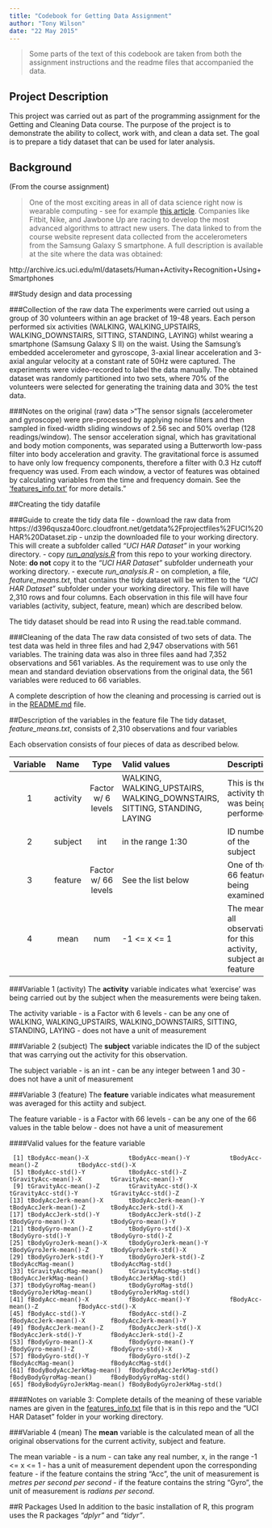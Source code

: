 ```yaml
---
title: "Codebook for Getting Data Assignment"
author: "Tony Wilson"
date: "22 May 2015"
---
```

>Some parts of the text of this codebook are taken from both the assignment instructions and the readme files that accompanied the data.

## Project Description
This project was carried out as part of the programming assignment for the Getting and Cleaning Data course.  The purpose of the project is to demonstrate the ability to collect, work with, and clean a data set. The goal is to prepare a tidy dataset that can be used for later analysis. 


## Background
(From the course assignment)

>One of the most exciting areas in all of data science right now is wearable computing - see for example [this article](http://www.insideactivitytracking.com/data-science-activity-tracking-and-the-battle-for-the-worlds-top-sports-brand/). Companies like Fitbit, Nike, and Jawbone Up are racing to develop the most advanced algorithms to attract new users. The data linked to from the course website represent data collected from the accelerometers from the Samsung Galaxy S smartphone. A full description is available at the site where the data was obtained: 

http://archive.ics.uci.edu/ml/datasets/Human+Activity+Recognition+Using+Smartphones 


##Study design and data processing

###Collection of the raw data
The experiments were carried out using a group of 30 volunteers within an age bracket of 19-48 years. Each person performed six activities (WALKING, WALKING_UPSTAIRS, WALKING_DOWNSTAIRS, SITTING, STANDING, LAYING) whilst wearing a smartphone (Samsung Galaxy S II) on the waist. Using the Samsung's embedded accelerometer and gyroscope, 3-axial linear acceleration and 3-axial angular velocity at a constant rate of 50Hz were captured. The experiments were video-recorded to label the data manually. The obtained dataset was randomly partitioned into two sets, where 70% of the volunteers were selected for generating the training data and 30% the test data. 

###Notes on the original (raw) data 
>"The sensor signals (accelerometer and gyroscope) were pre-processed by applying noise filters and then sampled in fixed-width sliding windows of 2.56 sec and 50% overlap (128 readings/window). The sensor acceleration signal, which has gravitational and body motion components, was separated using a Butterworth low-pass filter into body acceleration and gravity. The gravitational force is assumed to have only low frequency components, therefore a filter with 0.3 Hz cutoff frequency was used. From each window, a vector of features was obtained by calculating variables from the time and frequency domain. See the ['features_info.txt'](GetData_Assignment/features_info.txt) for more details."

##Creating the tidy datafile

###Guide to create the tidy data file
- download the raw data from https://d396qusza40orc.cloudfront.net/getdata%2Fprojectfiles%2FUCI%20HAR%20Dataset.zip
- unzip the downloaded file to your working directory.  This will create a subfolder called *"UCI HAR Dataset"* in your working directory.
- copy [*run_analysis.R*](GetData_Assignment/run_analysis.R) from this repo to your working directory.  Note: **do not** copy it to the *"UCI HAR Dataset"* subfolder underneath your working directory.
- execute *run_analysis.R*
- on completion, a file, *feature_means.txt*, that contains the tidy dataset will be written to the *"UCI HAR Dataset"* subfolder under your working directory.  This file will have 2,310 rows and four columns.  Each observation in this file will have four variables (activity, subject, feature, mean) which are described below.

The tidy dataset should be read into R using the read.table command.

###Cleaning of the data
The raw data consisted of two sets of data.  The test data was held in three files and had 2,947 observations with 561 variables.  The training data was also in three files aand had 7,352 observations and 561 variables.  As the requirement was to use only the mean and standard deviation observations from the original data, the 561 variables were reduced to 66 variables. 

A complete description of how the cleaning and processing is carried out is in the [README.md](GetData_Assignment/README.md) file.

##Description of the variables in the feature file
The tidy dataset, *feature_means.txt*, consists of 2,310 observations and four variables

Each observation consists of four pieces of data as described below.

| Variable | Name  | Type | Valid values | Description |
| :------: |:-----:|:----:| :------------| :-----------|
| 1 | activity | Factor w/ 6 levels | WALKING, WALKING_UPSTAIRS, WALKING_DOWNSTAIRS, SITTING, STANDING, LAYING | This is the activity that was being performed. |
| 2 | subject |   int | in the range 1:30 | ID number of the subject |
| 3 | feature | Factor w/ 66 levels | See the list below |One of the 66 features being examined |
| 4 | mean | num | -1 <= x <= 1 | The mean of all observations for this activity, subject and feature |

###Variable 1 (activity)
The **activity** variable indicates what 'exercise' was being carried out by the subject when the measurements were being taken.

The activity variable 
- is a Factor with 6 levels
- can be any one of WALKING, WALKING_UPSTAIRS, WALKING_DOWNSTAIRS, SITTING, STANDING, LAYING
- does not have a unit of measurement

###Variable 2 (subject)
The **subject** variable indicates the ID of the subject that was carrying out the activity for this observation.

The subject variable 
- is an int
- can be any integer between 1 and 30
- does not have a unit of measurement

###Variable 3 (feature)
The **feature** variable indicates what measurement was averaged for this actiity and subject. 

The feature variable 
- is a Factor with 66 levels
- can be any one of the 66 values in the table below
- does not have a unit of measurement

####Valid values for the feature variable
```
 [1] tBodyAcc-mean()-X           tBodyAcc-mean()-Y           tBodyAcc-mean()-Z           tBodyAcc-std()-X           
 [5] tBodyAcc-std()-Y            tBodyAcc-std()-Z            tGravityAcc-mean()-X        tGravityAcc-mean()-Y       
 [9] tGravityAcc-mean()-Z        tGravityAcc-std()-X         tGravityAcc-std()-Y         tGravityAcc-std()-Z        
[13] tBodyAccJerk-mean()-X       tBodyAccJerk-mean()-Y       tBodyAccJerk-mean()-Z       tBodyAccJerk-std()-X       
[17] tBodyAccJerk-std()-Y        tBodyAccJerk-std()-Z        tBodyGyro-mean()-X          tBodyGyro-mean()-Y         
[21] tBodyGyro-mean()-Z          tBodyGyro-std()-X           tBodyGyro-std()-Y           tBodyGyro-std()-Z          
[25] tBodyGyroJerk-mean()-X      tBodyGyroJerk-mean()-Y      tBodyGyroJerk-mean()-Z      tBodyGyroJerk-std()-X      
[29] tBodyGyroJerk-std()-Y       tBodyGyroJerk-std()-Z       tBodyAccMag-mean()          tBodyAccMag-std()          
[33] tGravityAccMag-mean()       tGravityAccMag-std()        tBodyAccJerkMag-mean()      tBodyAccJerkMag-std()      
[37] tBodyGyroMag-mean()         tBodyGyroMag-std()          tBodyGyroJerkMag-mean()     tBodyGyroJerkMag-std()     
[41] fBodyAcc-mean()-X           fBodyAcc-mean()-Y           fBodyAcc-mean()-Z           fBodyAcc-std()-X           
[45] fBodyAcc-std()-Y            fBodyAcc-std()-Z            fBodyAccJerk-mean()-X       fBodyAccJerk-mean()-Y      
[49] fBodyAccJerk-mean()-Z       fBodyAccJerk-std()-X        fBodyAccJerk-std()-Y        fBodyAccJerk-std()-Z       
[53] fBodyGyro-mean()-X          fBodyGyro-mean()-Y          fBodyGyro-mean()-Z          fBodyGyro-std()-X          
[57] fBodyGyro-std()-Y           fBodyGyro-std()-Z           fBodyAccMag-mean()          fBodyAccMag-std()          
[61] fBodyBodyAccJerkMag-mean()  fBodyBodyAccJerkMag-std()   fBodyBodyGyroMag-mean()     fBodyBodyGyroMag-std()     
[65] fBodyBodyGyroJerkMag-mean() fBodyBodyGyroJerkMag-std() 
```

####Notes on variable 3:
Complete details of the meaning of these variable names are given in the [features_info.txt](GetData_Assignment/features_info.txt) file that is in this repo and the "UCI HAR Dataset" folder in your working directory.

###Variable 4 (mean)
The **mean** variable is the calculated mean of all the original observations for the current activity, subject and feature.

The mean variable 
- is a num
- can take any real number, x, in the range -1 <= x <= 1
- has a unit of measurement dependent upon the corresponding feature
  - if the feature contains the string "Acc", the unit of measurement is *metres per second per second*
  - if the feature contains the string "Gyro", the unit of measurement is *radians per second*.

##R Packages Used
In addition to the basic installation of R, this program uses the R packages *"dplyr"* and *"tidyr"*.

